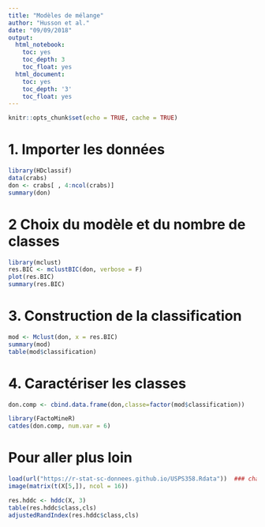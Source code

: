 ---
title: "Modèles de mélange"
author: "Husson et al."
date: "09/09/2018"
output:
  html_notebook:
    toc: yes
    toc_depth: 3
    toc_float: yes
  html_document:
    toc: yes
    toc_depth: '3'
    toc_float: yes
---

```{r setup, include=FALSE}
knitr::opts_chunk$set(echo = TRUE, cache = TRUE)
```

# 1. Importer les données

```{r,message=FALSE,warning=FALSE}
library(HDclassif)
data(crabs)
don <- crabs[ , 4:ncol(crabs)]
summary(don)
```

# 2 Choix du modèle et du nombre de classes

```{r,message=FALSE,warning=FALSE}
library(mclust)
res.BIC <- mclustBIC(don, verbose = F)
plot(res.BIC)
summary(res.BIC)
```
# 3. Construction de la classification

```{r}
mod <- Mclust(don, x = res.BIC)
summary(mod)
table(mod$classification)
```

# 4. Caractériser les classes

```{r,message=FALSE,warning=FALSE}
don.comp <- cbind.data.frame(don,classe=factor(mod$classification))
```

```{r,message=FALSE,warning=FALSE}
library(FactoMineR)
catdes(don.comp, num.var = 6)
```

# Pour aller plus loin

```{r,message=FALSE,warning=FALSE}
load(url("https://r-stat-sc-donnees.github.io/USPS358.Rdata"))  ### charge le jeu de données sur votre ordinateur
image(matrix(t(X[5,]), ncol = 16))
```

```{r}
res.hddc <- hddc(X, 3)
table(res.hddc$class,cls)
adjustedRandIndex(res.hddc$class,cls)
```


